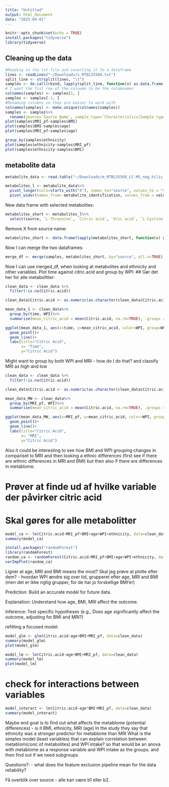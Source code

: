 ```yaml
---
title: "Untitled"
output: html_document
date: "2025-04-01"
---
```


```r
knitr::opts_chunk$set(echo = TRUE)
install.packages("tidyverse")
library(tidyverse)
```


## Cleaning up the data
```r
#Reading in the txt file and coverting it to a dataframe
lines <- readLines("~/Downloads/s_MTBLS5568.txt")
split_line <- strsplit(lines, "\t")
samples <- do.call(rbind, lapply(split_line, function(x) as.data.frame(t(x), stringAsFactor=FALSE)))
# I want the fist row of the coloumn to be the columnames
colnames(samples) <- samples[1, ]
samples <- samples[-1, ]
#Renaming columns so they are easier to work with
colnames(samples) <- make.unique(colnames(samples))
samples <- samples%>%
  rename(source=`Source Name`, sample_type=`Characteristics[Sample type]`, sample_name=`Sample Name`, ethnicity=`Factor Value[Ethnic group]`, WPI=`Factor Value[WPI]`, time=`Factor Value[Time]`, participant_id=`Comment[Participant ID]`, age=`Factor Value[Age]`, BMI=`Factor Value[BMI]`, MRI_pf=`Factor Value[MRI pancreas fat]`)
plot(samples$MRI_pf~samples$BMI)
plot(samples$BMI~samples$age)
plot(samples$MRI_pf~samples$age)
```
```r
group_by(samples$ethnicity)
plot(samples$ethnicity~samples$MRI_pf)
plot(samples$ethnicity~samples$BMI)
```

## metabolite data 

```r
metabolite_data <- read.table("~/Downloads/m_MTBLS5568_LC-MS_neg_hilic_metabolite_profiling_v2_maf.tsv", header = TRUE, sep="\t")
```

```r
metabolites_l <- metabolite_data%>%
  pivot_longer(cols=starts_with("X"), names_to="source", values_to = "value")%>%
  pivot_wider(names_from= metabolite_identification, values_from = value)
```

New data frame with selected metabolites: 
```r
metabolites_short <- metabolites_l%>%
  select(source, `L-Threonine`, `Citric acid`, `Uric acid`, `L-Cystine`, `L-Tyrosine`, `L-Histidine`)
```
Remove X from source name: 
```r
metabolites_short <- data.frame(lapply(metabolites_short, function(x) gsub("^X", "", x)))
```

Now I can merge the two dataframes: 
```r
merge_df <- merge(samples, metabolites_short, by="source", all.x=TRUE)
```

Now I can use merged_df, when looking at metabolites and ethnicity and other variables. 
Plot time against citric.acid and group by WPI:
## Gør det her for alle metabolitter: 

```r
clean_data <- clean_data %>%
  filter(!is.na(Citric.acid))

clean_data$Citric.acid <- as.numeric(as.character(clean_data$Citric.acid))

mean_data_1 <- clean_data%>%
  group_by(time, WPI)%>%
  summarise(mean_citric_acid = mean(Citric.acid, na.rm=TRUE), .groups = "drop")

ggplot(mean_data_1, aes(x=time, y=mean_citric_acid, color=WPI, group=WPI))+
  geom_point()+
  geom_line()+
  labs(title="Citric Acid", 
       x= "Time", 
       y="Citric Acid")
```
Might want to group by both WPI and MRI - how do I do that?
and classify MRI as high and low 

```r
clean_data <- clean_data %>%
  filter(!is.na(Citric.acid))

clean_data$Citric.acid <- as.numeric(as.character(clean_data$Citric.acid))

mean_data_MW <- clean_data%>%
  group_by(MRI_pf, WPI)%>%
  summarise(mean_citric_acid = mean(Citric.acid, na.rm=TRUE), .groups = "drop")

ggplot(mean_data_MW, aes(x=MRI_pf, y=mean_citric_acid, color=WPI, group=WPI))+
  geom_point()+
  geom_line()+
  labs(title="Citric Acid", 
       x= "MRI", 
       y="Citric Acid")

```


Also it could be interesting to see how BMI and WPI grouping changes in compariset to MRI
and then looking a ethnic differences (first see if there are wthnic differences in MRI and BMI) but then also if there are differences in metablome. 

# Prøver at finde ud af hvilke variable der påvirker citric acid 
# Skal gøres for alle metabolitter 
```r
model_ca <- lm(Citric.acid~MRI_pf+BMI+age+WPI+ethnicity, data=clean_data)
summary(model_ca)
```

```r
install.packages("randomForest")
library(randomForest)
random_ca <- randomForest(Citric.acid~MRI_pf+BMI+age+WPI+ethnicity, data=clean_data)
varImpPlot(random_ca)
```

Ligner at age, MRI and BMI means the most? 
Skal jeg prøve at plotte efter dem? - hvordan WPI ændre sig over tid, grupperet efter age, MRI and BMI (men det er ikke rigtig grupper, for de har jo forskellige BMI'er)

Prediction: Build an accurate model for future data.

Explanation: Understand how age, BMI, MRI affect the outcome.

Inference: Test specific hypotheses (e.g., Does age significantly affect the outcome, adjusting for BMI and MRI?)

refitting a focused model: 
```r
model_glm <- glm(Citric.acid~age+BMI+MRI_pf, data=clean_data)
summary(model_glm)
plot(model_glm)
```

```r
model_lm <- lm(Citric.acid~age+BMI+MRI_pf, data=clean_data)
summary(model_lm)
plot(model_lm)
```
# check for interactions between variables 
```r
model_interact <- lm(Citric.acid~age*BMI+MRI_pf, data=clean_data)
summary(model_interact)
```

Maybe end goal is to find out what affects the metablome (potential differences) - is it BMI, ethnicity, MRI (age)
In the study they say that ethnicity was a stronger predictor for metablome than MRI
What is the simples model (least variables) that can explain correlation between metablom(conc of metabolites) and WPI intake? so that would be an anova with metablome as a response variable and WPI intake as the groups. and then find out if we need subgroups

Questions?: 
- what does the feature exclusion pipeline mean for the data reliability? 

Få overblik over source - alle kan være b1 eller b2.  